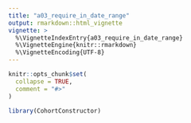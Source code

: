 ```yaml
---
title: "a03_require_in_date_range"
output: rmarkdown::html_vignette
vignette: >
  %\VignetteIndexEntry{a03_require_in_date_range}
  %\VignetteEngine{knitr::rmarkdown}
  %\VignetteEncoding{UTF-8}
---
```


```r
knitr::opts_chunk$set(
  collapse = TRUE,
  comment = "#>"
)
```

```r
library(CohortConstructor)
```
